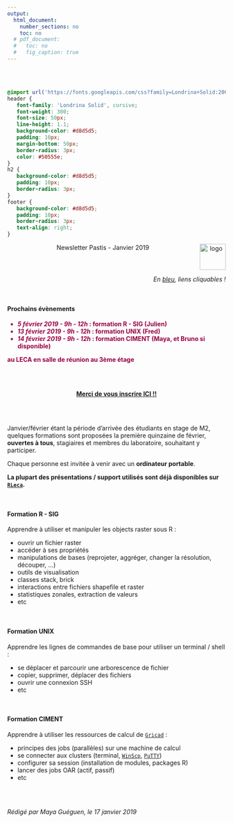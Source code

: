 ```yaml
---
output:
  html_document:
    number_sections: no
    toc: no
  # pdf_document:
  #   toc: no
  #   fig_caption: true
---
```


<br/><br/>


```css
@import url('https://fonts.googleapis.com/css?family=Londrina+Solid:200,300|Medula+One');
header {
   font-family: 'Londrina Solid', cursive;
   font-weight: 300;
   font-size: 50px;
   line-height: 1.1;
   background-color: #d8d5d5;
   padding: 10px;
   margin-bottom: 50px;
   border-radius: 3px;
   color: #50555e;
}
h2 {
   background-color: #d8d5d5;
   padding: 10px;
   border-radius: 3px;
}
footer {
   background-color: #d8d5d5;
   padding: 10px;
   border-radius: 3px;
   text-align: right;
}
```

<header>Newsletter Pastis - Janvier 2019 <img src="images/leca-logo_image_2.jpg" alt="logo" width="60px" align="right"/></header>

<div style="text-align:right;">*En [bleu](), liens cliquables !*</div>
<br/>

#### Prochains évènements

<div style="color:#980043;">
- ***5 février 2019 - 9h - 12h* : formation R - SIG (Julien)**
- ***13 février 2019 - 9h - 12h* : formation UNIX (Fred)**
- ***14 février 2019 - 9h - 12h* : formation CIMENT (Maya, et Bruno si disponible)**

**au LECA en salle de réunion au 3ème étage**
</div>
<br/><br/>

<div style="text-align:center;">
**[Merci de vous inscrire ICI !!](https://doodle.com/poll/f8ugk5w2ithcfb77)**
</div>
<br/><br/>

Janvier/février étant la période d'arrivée des étudiants en stage de M2, quelques formations sont proposées la première quinzaine de février, **ouvertes à tous**, stagiaires et membres du laboratoire, souhaitant y participer.

Chaque personne est invitée à venir avec un **ordinateur portable**.

**La plupart des présentations / support utilisés sont déjà disponibles sur [`RLeca`](http://rleca.pbworks.com/).**

<br/>

#### Formation R - SIG

Apprendre à utiliser et manipuler les objects raster sous R :

- ouvrir un fichier raster
- accéder à ses propriétés
- manipulations de bases (reprojeter, aggréger, changer la résolution, découper, ...)
- outils de visualisation
- classes stack, brick
- interactions entre fichiers shapefile et raster
- statistiques zonales, extraction de valeurs
- etc

<br/>

#### Formation UNIX

Apprendre les lignes de commandes de base pour utiliser un terminal / shell :

- se déplacer et parcourir une arborescence de fichier
- copier, supprimer, déplacer des fichiers
- ouvrir une connexion SSH
- etc

<br/>

#### Formation CIMENT

Apprendre à utiliser les ressources de calcul de [`Gricad`](https://gricad.univ-grenoble-alpes.fr/) :

- principes des jobs (parallèles) sur une machine de calcul
- se connecter aux clusters (terminal, [`WinScp`](https://winscp.net/), [`PuTTY`](https://www.putty.org/))
- configurer sa session (installation de modules, packages R)
- lancer des jobs OAR (actif, passif)
- etc


<br/><br/>

<footer>*Rédigé par Maya Guéguen, le 17 janvier 2019*</footer>

<br/><br/>
